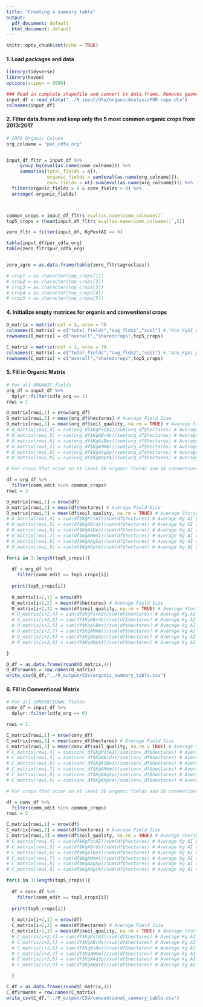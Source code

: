 ```yaml
---
title: "Creating a summary table"
output:
  pdf_document: default
  html_document: default
---
```


```r
knitr::opts_chunk$set(echo = TRUE)
```

#### 1. Load packages and data
```r
library(tidyverse)
library(haven)
options(scipen = 9999)

### Read in complete shapefile and convert to data.frame. Removes geometry column, which is not needed in this RMD.
input_df = read_stata("../R_input/dta/organicAnalysisPUR copy.dta")
colnames(input_df)

```

#### 2. Filter data.frame and keep only the 5 most common organic crops from 2013:2017
```r
# CDFA Organic Column
org_colname = "pur_cdfa_org"


input_df_fltr = input_df %>% 
     group_by(eval(as.name(comm_colname))) %>% 
     summarise(total_fields = n(),
               organic_fields = sum(eval(as.name(org_colname))),
               conv_fields = n()-sum(eval(as.name(org_colname)))) %>% 
  filter(organic_fields > 0 & conv_fields > 0) %>% 
  arrange(-organic_fields)



common_crops = input_df_fltr$`eval(as.name(comm_colname))`
top5_crops = (head(input_df_fltr$`eval(as.name(comm_colname))`,5))

zero_fltr = filter(input_df, KgPestAI == 0)

table(input_df$pur_cdfa_org)
table(zero_fltr$pur_cdfa_org)


zero_agro = as.data.frame(table(zero_fltr$agroclass))

# crop1 = as.character(top_crops[1])
# crop2 = as.character(top_crops[2])
# crop3 = as.character(top_crops[3])
# crop4 = as.character(top_crops[4])
# crop5 = as.character(top_crops[5])
```

#### 4. Initialize empty matrices for organic and conventional crops
```r

O_matrix = matrix(ncol = 3, nrow = 7)
colnames(O_matrix) = c("total_fields","avg_fldsz","soil") #,"Ann_KgAI_perH","birds","bees", "mmls","aqsp","reps")
rownames(O_matrix) = c("overall","sharedcrops",top5_crops)

C_matrix = matrix(ncol = 3, nrow = 7)
colnames(C_matrix) = c("total_fields","avg_fldsz","soil") #,"Ann_KgAI_perH","birds","bees", "mmls","aqsp","reps")
rownames(C_matrix) = c("overall","sharedcrops",top5_crops)

```

#### 5. Fill in Organic Matrix
```r

# For all ORGANIC fields
org_df = input_df %>% 
  dplyr::filter(cdfa_org == 1)
rowi = 1

O_matrix[rowi,1] = nrow(org_df)
O_matrix[rowi,2] = mean(org_df$hectares) # Average Field Size
O_matrix[rowi,3] = mean(org_df$soil_quality, na.rm = TRUE) # Average Storie Index value
# O_matrix[rowi,4] = sum(org_df$KgPstAI)/sum(org_df$hectares) # Average Kg AI per acre
# O_matrix[rowi,5] = sum(org_df$KgABrds)/sum(org_df$hectares) # Average kg AI toxic to birds per acre
# O_matrix[rowi,6] = sum(org_df$KgAiBes)/sum(org_df$hectares) # Average kg AI toxic to bees per acre
# O_matrix[rowi,7] = sum(org_df$KgAMmml)/sum(org_df$hectares) # Average kg AI toxic to mammals per acre
# O_matrix[rowi,8] = sum(org_df$KgAAqSp)/sum(org_df$hectares) # Average kg AI toxic to aquatic species per acre
# O_matrix[rowi,9] = sum(org_df$KgARptA)/sum(org_df$hectares) # Average kg AI toxic to reptiles per acre

# For crops that occur on at least 10 organic fields and 10 conventional fields

df = org_df %>% 
  filter(comm_edit %in% common_crops)
rowi = 2

O_matrix[rowi,1] = nrow(df)
O_matrix[rowi,2] = mean(df$hectares) # Average Field Size
O_matrix[rowi,3] = mean(df$soil_quality, na.rm = TRUE) # Average Storie Index value
# O_matrix[rowi,4] = sum(df$KgPstAI)/sum(df$hectares) # Average Kg AI per acre
# O_matrix[rowi,5] = sum(df$KgABrds)/sum(df$hectares) # Average kg AI toxic to birds per acre
# O_matrix[rowi,6] = sum(df$KgAiBes)/sum(df$hectares) # Average kg AI toxic to bees per acre
# O_matrix[rowi,7] = sum(df$KgAMmml)/sum(df$hectares) # Average kg AI toxic to mammals per acre
# O_matrix[rowi,8] = sum(df$KgAAqSp)/sum(df$hectares) # Average kg AI toxic to aquatic species per acre
# O_matrix[rowi,9] = sum(df$KgARptA)/sum(df$hectares) # Average kg AI toxic to reptiles per acre

for(i in 1:length(top5_crops)){
  
  df = org_df %>% 
    filter(comm_edit == top5_crops[i])
  
  print(top5_crops[i])
  
  O_matrix[i+2,1] = nrow(df)
  O_matrix[i+2,2] = mean(df$hectares) # Average Field Size
  O_matrix[i+2,3] = mean(df$soil_quality, na.rm = TRUE) # Average Storie Index value
  # O_matrix[i+2,4] = sum(df$KgPstAI)/sum(df$hectares) # Average Kg AI per acre
  # O_matrix[i+2,5] = sum(df$KgABrds)/sum(df$hectares) # Average kg AI toxic to birds per acre
  # O_matrix[i+2,6] = sum(df$KgAiBes)/sum(df$hectares) # Average kg AI toxic to bees per acre
  # O_matrix[i+2,7] = sum(df$KgAMmml)/sum(df$hectares) # Average kg AI toxic to mammals per acre
  # O_matrix[i+2,8] = sum(df$KgAAqSp)/sum(df$hectares) # Average kg AI toxic to aquatic species per acre
  # O_matrix[i+2,9] = sum(df$KgARptA)/sum(df$hectares) # Average kg AI toxic to reptiles per acre

}

O_df = as.data.frame(round(O_matrix,4))
O_df$rownms = row.names(O_matrix)
write_csv(O_df,"../R_output/CSV/organic_summary_table.csv")
```

#### 6. Fill in Conventional Matrix
```r

# For all CONVENTIONAL fields
conv_df = input_df %>% 
  dplyr::filter(cdfa_org == 0)

rowi = 1

C_matrix[rowi,1] = nrow(conv_df)
C_matrix[rowi,2] = mean(conv_df$hectares) # Average Field Size
C_matrix[rowi,3] = mean(conv_df$soil_quality, na.rm = TRUE) # Average Storie Index value
# C_matrix[rowi,4] = sum(conv_df$KgPstAI)/sum(conv_df$hectares) # Average Kg AI per acre
# C_matrix[rowi,5] = sum(conv_df$KgABrds)/sum(conv_df$hectares) # Average kg AI toxic to birds per acre
# C_matrix[rowi,6] = sum(conv_df$KgAiBes)/sum(conv_df$hectares) # Average kg AI toxic to bees per acre
# C_matrix[rowi,7] = sum(conv_df$KgAMmml)/sum(conv_df$hectares) # Average kg AI toxic to mammals per acre
# C_matrix[rowi,8] = sum(conv_df$KgAAqSp)/sum(conv_df$hectares) # Average kg AI toxic to aquatic species per acre
# C_matrix[rowi,9] = sum(conv_df$KgARptA)/sum(conv_df$hectares) # Average kg AI toxic to reptiles per acre

# For crops that occur on at least 10 organic fields and 10 conventional fields

df = conv_df %>% 
  filter(comm_edit %in% common_crops)
rowi = 2

C_matrix[rowi,1] = nrow(df)
C_matrix[rowi,2] = mean(df$hectares) # Average Field Size
C_matrix[rowi,3] = mean(df$soil_quality, na.rm = TRUE) # Average Storie Index value
# C_matrix[rowi,4] = sum(df$KgPstAI)/sum(df$hectares) # Average Kg AI per acre
# C_matrix[rowi,5] = sum(df$KgABrds)/sum(df$hectares) # Average kg AI toxic to birds per acre
# C_matrix[rowi,6] = sum(df$KgAiBes)/sum(df$hectares) # Average kg AI toxic to bees per acre
# C_matrix[rowi,7] = sum(df$KgAMmml)/sum(df$hectares) # Average kg AI toxic to mammals per acre
# C_matrix[rowi,8] = sum(df$KgAAqSp)/sum(df$hectares) # Average kg AI toxic to aquatic species per acre
# C_matrix[rowi,9] = sum(df$KgARptA)/sum(df$hectares) # Average kg AI toxic to reptiles per acre

for(i in 1:length(top5_crops)){
  
  df = conv_df %>% 
    filter(comm_edit == top5_crops[i])
  
  print(top5_crops[i])
  
  C_matrix[i+2,1] = nrow(df)
  C_matrix[i+2,2] = mean(df$hectares) # Average Field Size
  C_matrix[i+2,3] = mean(df$soil_quality, na.rm = TRUE) # Average Storie Index value
  # C_matrix[i+2,4] = sum(df$KgPstAI)/sum(df$hectares) # Average Kg AI per acre
  # C_matrix[i+2,5] = sum(df$KgABrds)/sum(df$hectares) # Average kg AI toxic to birds per acre
  # C_matrix[i+2,6] = sum(df$KgAiBes)/sum(df$hectares) # Average kg AI toxic to bees per acre
  # C_matrix[i+2,7] = sum(df$KgAMmml)/sum(df$hectares) # Average kg AI toxic to mammals per acre
  # C_matrix[i+2,8] = sum(df$KgAAqSp)/sum(df$hectares) # Average kg AI toxic to aquatic species per acre
  # C_matrix[i+2,9] = sum(df$KgARptA)/sum(df$hectares) # Average kg AI toxic to reptiles per acre

  }

C_df = as.data.frame(round(C_matrix,4))
C_df$rownms = row.names(C_matrix)
write_csv(C_df,"../R_output/CSV/conventional_summary_table.csv")

```

